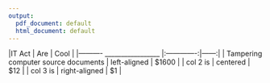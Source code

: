 ```yaml
---
output:
  pdf_document: default
  html_document: default
---
```


|IT Act                                   |      Are      |  Cool |
|---------- _________________            |:-------------:|------:|
|  Tampering computer source documents   |  left-aligned | $1600 |
| col 2 is |    centered   |   $12 |
| col 3 is | right-aligned |    $1 |